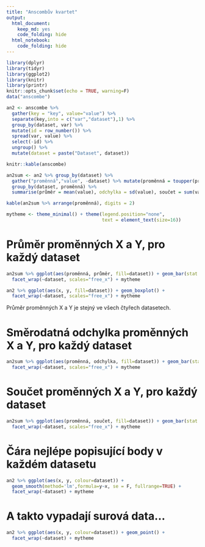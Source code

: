 ```yaml
---
title: "Anscombův kvartet"
output:
  html_document: 
    keep_md: yes
    code_folding: hide
  html_notebook:
    code_folding: hide
---
```

```r
library(dplyr)
library(tidyr)
library(ggplot2)
library(knitr)
library(printr)
knitr::opts_chunk$set(echo = TRUE, warning=F)
data("anscombe")
```

```r
an2 <- anscombe %>% 
  gather(key = "key", value="value") %>% 
  separate(key,into = c("var","dataset"),1) %>%
  group_by(dataset, var) %>% 
  mutate(id = row_number()) %>% 
  spread(var, value) %>% 
  select(-id) %>% 
  ungroup() %>% 
  mutate(dataset = paste("Dataset", dataset))
```

```r
knitr::kable(anscombe)
```

```r
an2sum <- an2 %>% group_by(dataset) %>%
  gather("proměnná","value", -dataset) %>% mutate(proměnná = toupper(proměnná)) %>% 
  group_by(dataset, proměnná) %>%
  summarise(průměr = mean(value), odchylka = sd(value), součet = sum(value)) 
```

```r
kable(an2sum %>% arrange(proměnná), digits = 2)
```

```r
mytheme <- theme_minimal() + theme(legend.position="none",
                                   text = element_text(size=16))
```

# Průměr proměnných X a Y, pro každý dataset

```r
  
an2sum %>% ggplot(aes(proměnná, průměr, fill=dataset)) + geom_bar(stat = "identity") +
  facet_wrap(~dataset, scales="free_x") + mytheme
```
```r
  
an2 %>% ggplot(aes(x, y, fill=dataset)) + geom_boxplot() +
  facet_wrap(~dataset, scales="free_x") + mytheme
```

Průměr proměnných X a Y je stejný ve všech čtyřech datasetech.

# Směrodatná odchylka proměnných X a Y, pro každý dataset

```r
an2sum %>% ggplot(aes(proměnná, odchylka, fill=dataset)) + geom_bar(stat = "identity") +
  facet_wrap(~dataset, scales="free_x") + mytheme
```

# Součet proměnných X a Y, pro každý dataset

```r
an2sum %>% ggplot(aes(proměnná, součet, fill=dataset)) + geom_bar(stat = "identity") +
  facet_wrap(~dataset, scales="free_x") + mytheme
```

# Čára nejlépe popisující body v každém datasetu

```r
an2 %>% ggplot(aes(x, y, colour=dataset)) +
  geom_smooth(method='lm',formula=y~x, se = F, fullrange=TRUE) +
  facet_wrap(~dataset) + mytheme
```

# A takto vypadají surová data...

```r
an2 %>% ggplot(aes(x, y, colour=dataset)) + geom_point() +
  facet_wrap(~dataset) + mytheme
```

